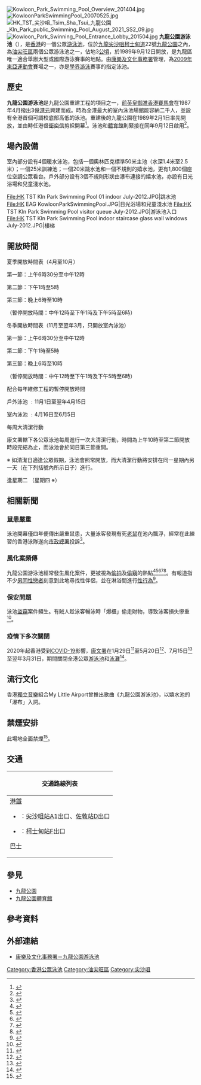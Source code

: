 [[File:Kowloon_Park_Swimming_Pool_Overview_201404.jpg|thumb]]
[[File:KowloonParkSwimmingPool_20070525.jpg|thumb]]
[[File:HK_TST_尖沙咀_Tsim_Sha_Tsui_九龍公園_Kln_Park_public_Swimming_Pool_August_2021_SS2_09.jpg|thumb]]
[[File:Kowloon_Park_Swinning_Pool_Entrance_Lobby_201504.jpg|thumb]]
'''九龍公園游泳池'''（{{lang-en|Kowloon Park Swimming Pool}}），是[[香港|香港]]的一個公眾[[游泳池|游泳池]]，位於[[九龍|九龍]][[尖沙咀|尖沙咀]][[柯士甸道|柯士甸道]]22號[[九龍公園|九龍公園]]之內，為[[油尖旺區|油尖旺區]]兩個公眾游泳池之一，佔地3[[公頃|公頃]]，於1989年9月12日開放，是九龍區唯一適合舉辦大型或國際游泳賽事的地點。由[[康樂及文化事務署|康樂及文化事務署]]管理，為[[2009年東亞運動會|2009年東亞運動會]]賽場之一，亦是[[香港學界體育聯會|學界游泳]]賽事的指定泳池。

==歷史==
'''九龍公園游泳池'''是九龍公園重建工程的項目之一，[[香港賽馬會|前英皇御准香港賽馬會]]在1987年4月撥出3億[[港元|港元]]興建而成。時為全港最大的室內泳池場館能容納二千人，並設有全港首個可調校底部高低的泳池。重建後的九龍公園在1989年2月1日率先開放，並由時任港督[[衛奕信|衛奕信]]剪綵開幕<ref>{{cite news |title=重建九龍公園增添最新設施 全港最大室內運動場 首個調校高低泳池 港督主持開幕盛贊驕人成就 |work=[[華僑日報|華僑日報]] |date=1989-02-02}}</ref>。泳池和[[九龍公園體育館|體育館]]則緊接在同年9月12日啟用<ref>{{cite news |title=九龍公園泳池塲館 今起可供市民使用 毗鄰的室內運動場同日開放 |work=[[大公報|大公報]] |date=1989-09-12}}</ref>。

==場內設備==
室內部分設有4個暖水泳池，包括一個奧林匹克標準50米主池（水深1.4米至2.5米）；一個25米訓練池；一個20米跳水池和一個不規則的嬉水池，更有1,800個座位空調公眾看台。戶外部分設有3個不規則形狀由瀑布連接的嬉水池，亦設有日光浴場和兒童淺水池。

<gallery>
File:HK TST Kln Park Swimming Pool 01 indoor July-2012.JPG|跳水池
File:HK EAG KowloonParkSwimmingPool.JPG|日光浴場和兒童淺水池
File:HK TST Kln Park Swimming Pool visitor queue July-2012.JPG|游泳池入口
File:HK TST Kln Park Swimming Pool indoor staircase glass wall windows July-2012.JPG|樓梯
</gallery>

==開放時間==

夏季開放時間表（4月至10月）

第一節：上午6時30分至中午12時

第二節：下午1時至5時

第三節：晚上6時至10時

（暫停開放時間：中午12時至下午1時及下午5時至6時）

冬季開放時間表（11月至翌年3月，只開放室內泳池）

第一節：上午6時30分至中午12時

第二節：下午1時至5時

第三節：晚上6時至10時

（暫停開放時間：中午12時至下午1時及下午5時至6時）

配合每年維修工程的暫停開放時間

戶外泳池 ﹕11月1日至翌年4月15日

室內泳池 ﹕4月16日至6月5日

每周大清潔行動

康文署轄下各公眾泳池每周進行一次大清潔行動，時間為上午10時至第二節開放時段完結為止，而泳池會於同日第三節重開。

※ 如清潔日適逢公眾假期，泳池會照常開放，而大清潔行動將安排在同一星期內另一天（在下列括號內所示日子）進行。

逢星期二 
（星期四 ※）

==相關新聞==
===鼠患嚴重===
泳池開幕僅四年便傳出嚴重鼠患，大量泳客發現有死[[老鼠|老鼠]]在池內飄浮，經常在此練習的香港泳隊遂向[[市政總署_(香港)|市政總署]]投訴<ref>{{cite news |title=Rats posing a hazard at Kowloon pool |work=[[South_China_Morning_Post|South China Morning Post]] |date=1993-02-05}}</ref>。

===風化案頻傳===
九龍公園游泳池經常發生風化案件，更被視為[[偷拍|偷拍]]及[[偷窺|偷窺]]的熱點<ref>{{cite news |title=男子涉逼男童肛交還押 |work=[[星島日報|星島日報]] |date=2000-09-10}}</ref><ref>{{cite news |title=港大生涉泳池非禮 |work=[[星島日報|星島日報]] |date=2002-09-11}}</ref><ref>{{cite news |title=水中強吻女泳客　講師輕判 |url=https://hk.appledaily.com/local/20100402/AJNZMF574AEP4J5O3OT77F5GCA/ |accessdate=2021-04-05 |work=[[蘋果日報_(香港)|蘋果日報]] |date=2010-04-02 |archive-date=2021-06-21 |archive-url=https://web.archive.org/web/20210621163318/https://hk.appledaily.com/local/20100402/AJNZMF574AEP4J5O3OT77F5GCA/ |dead-url=yes }}</ref><ref>{{cite news |title=同志偷拍176張男泳客裸照 |url=https://hk.appledaily.com/local/20130809/QAMZLOCAWIFF7DI5DDAA2UPOFU/ |accessdate=2021-04-05 |work=[[蘋果日報_(香港)|蘋果日報]] |date=2013-08-09 |archive-date=2021-06-21 |archive-url=https://web.archive.org/web/20210621165239/https://hk.appledaily.com/local/20130809/QAMZLOCAWIFF7DI5DDAA2UPOFU/ |dead-url=yes }}</ref><ref>{{cite news |title=法庭：偷拍男泳客沖涼 馬國遊客緩刑 |url=https://orientaldaily.on.cc/cnt/news/20171214/00176_110.html |accessdate=2021-04-05 |work=[[東方日報|東方日報]] |date=2017-12-14}}</ref>。有報道指不少[[男同性戀者|男同性戀者]]刻意到此地尋找性伴侶，並在淋浴間進行[[性行為|性行為]]<ref>{{cite news |title=九龍公園泳池成重災區 |url=https://hk.appledaily.com/local/20171117/DBOMGNREIANLB37VNIURKEZ7PU/ |accessdate=2021-04-05 |work=[[蘋果日報_(香港)|蘋果日報]] |date=2017-11-17 }}{{Dead link}}</ref>。

===保安問題===
泳池[[盜竊|盜竊]]案件頻生。有賊人趁泳客暢泳時「爆櫃」偷走財物，導致泳客損失慘重<ref>{{Cite web|title=透視鏡：康文署泳池鼠竊橫行|url=http://the-sun.on.cc/cnt/news/20130711/00410_030.html|date=2013-07-11|accessdate=2021-04-22|work=太陽報|language=zh-hk|archive-date=2021-04-22|archive-url=https://web.archive.org/web/20210422055246/http://the-sun.on.cc/cnt/news/20130711/00410_030.html|dead-url=no}}</ref>。

===疫情下多次關閉===
2020年起香港受到[[COVID-19|COVID-19]]影響，[[康文署|康文署]]在1月29日<ref>{{Cite web|title=康文署健身室開放時間新年 康文署康體設施農曆新年期間開放安排 – ShawnM|url=http://www.shawnmackay.me/%E5%BA%B7%E6%96%87%E7%BD%B2%E5%81%A5%E8%BA%AB%E5%AE%A4%E9%96%8B%E6%94%BE%E6%99%82%E9%96%93%E6%96%B0%E5%B9%B4-%E5%BA%B7%E6%96%87%E7%BD%B2%E5%BA%B7%E9%AB%94%E8%A8%AD%E6%96%BD%E8%BE%B2%E6%9B%86%E6%96%B0/|accessdate=2021-04-22|work=www.shawnmackay.me|archive-date=2021-04-22|archive-url=https://web.archive.org/web/20210422055245/http://www.shawnmackay.me/%E5%BA%B7%E6%96%87%E7%BD%B2%E5%81%A5%E8%BA%AB%E5%AE%A4%E9%96%8B%E6%94%BE%E6%99%82%E9%96%93%E6%96%B0%E5%B9%B4-%E5%BA%B7%E6%96%87%E7%BD%B2%E5%BA%B7%E9%AB%94%E8%A8%AD%E6%96%BD%E8%BE%B2%E6%9B%86%E6%96%B0/|dead-url=no}}</ref>至5月20日<ref>{{cite news |title=康文署重開33個公眾泳池15個泳灘　籲游泳前後戴口罩 |url=https://hk.on.cc/hk/bkn/cnt/news/20200519/bkn-20200519152503402-0519_00822_001.html |accessdate=2020-04-05 |work=[[東方日報|東方日報]] |date=2020-05-19}}</ref>、7月15日<ref>{{cite news |title=康文閉館關場 維園百人游「尾班水」 |url=https://news.mingpao.com/pns/%E8%A6%81%E8%81%9E/article/20200715/s00001/1594751055203 |accessdate=2021-04-05 |work=[[明報|明報]] |date=2020-07-15}}</ref>至翌年3月31日，期間關閉全港公眾[[游泳池|游泳池]]和[[泳灘|泳灘]]<ref>{{cite news |title=康文署轄下35個泳池及15個泳灘周五起重開 |url=https://news.now.com/home/local/player?newsId=429452 |accessdate=2021-04-05 |work=[[Now新聞|Now新聞]] |date=2021-03-31 |archive-date=2021-03-31 |archive-url=https://web.archive.org/web/20210331052755/https://news.now.com/home/local/player?newsId=429452 |dead-url=no }}</ref>。

==流行文化==
香港[[獨立音樂|獨立音樂]]組合My Little Airport曾推出歌曲《九龍公園游泳池》，以嬉水池的「瀑布」入詞。

==禁煙安排==
此場地全面禁煙<ref>{{Cite web|title=香港九龙公园拟辟"超级吸烟区" 维园全面禁烟_新闻中心_新浪网|url=http://news.sina.com.cn/c/2006-12-14/113610772276s.shtml|accessdate=2021-04-22|work=news.sina.com.cn|archive-date=2021-04-22|archive-url=https://web.archive.org/web/20210422055804/http://news.sina.com.cn/c/2006-12-14/113610772276s.shtml|dead-url=no}}</ref>。

==交通==
{| class="mw-collapsible mw-collapsed wikitable" style="margin: 0 auto; width: auto;" 
! 交通路線列表
|-
|
;[[港鐵|港鐵]]
*{{港鐵路線標誌|TWL}}：[[尖沙咀站|尖沙咀站]]A1出口、[[佐敦站|佐敦站]]D出口
*{{港鐵路線標誌|TML}}：[[柯士甸站|柯士甸站]]F出口
;[[香港巴士|巴士]]
{{九龍新界巴士簡單列表|1|1A|2|3C|3X|6|7|8|9|12|12P|13X|14|14X|26|26X|35A|35X|36B|36X|41A|42A|46|60X|63X|69X|81|81C|87D|87E|95|98D|98P|203C|203S|208|213X|215P|215X|219X|224X|230X|234P|234X|237A|238P|238X|242X|252B|259B|259C|260B|260X|261B|268B|268X|269B|269X|270A|270C|271|271B|271P|271S|271X|280X|281A|281B|281E|281X|287D|296D|796P|N41X|N213|N216|N241|N271|N281|N283|N287|N796|W2|W3}}{{大嶼山巴士簡單列表|1R|A21|A22|A23|E21X|E23|E23A|N11|N21|N21A|N23|NA20}}{{過海隧道巴士簡單列表|110|914|970|970X|971|971R|973}}{{九龍專線小巴簡單列表|3|6|6C|26|77M|78}}
|}

==參見==
*[[九龍公園|九龍公園]]
*[[九龍公園體育館|九龍公園體育館]]

==參考資料==
{{reflist|30em}}

==外部連結==
*[https://www.lcsd.gov.hk/clpss/tc/webApp/Swimming.do?swpId=11 康樂及文化事務署－九龍公園游泳池]{{Wayback|url=https://www.lcsd.gov.hk/clpss/tc/webApp/Swimming.do?swpId=11 |date=20200327023446 }}
{{commons category|Kowloon Park Swimming Pool}}
{{香港公眾泳池}}

[[Category:香港公眾泳池|Category:香港公眾泳池]]
[[Category:油尖旺區|Category:油尖旺區]]
[[Category:尖沙咀|Category:尖沙咀]]